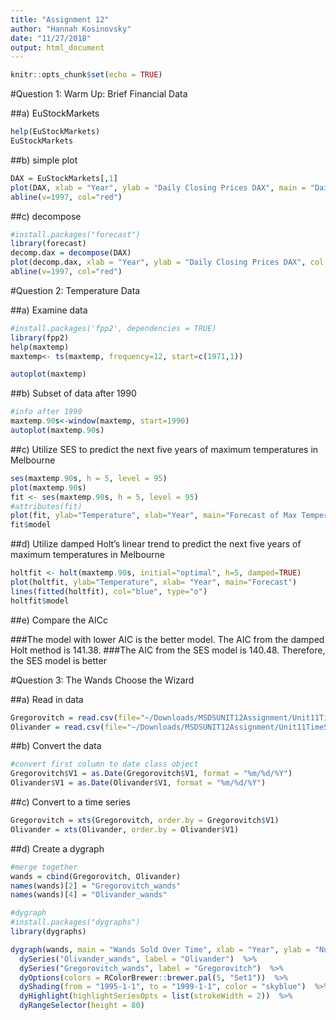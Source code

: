 ```yaml
---
title: "Assignment 12"
author: "Hannah Kosinovsky"
date: "11/27/2018"
output: html_document
---
```


```r
knitr::opts_chunk$set(echo = TRUE)
```

#Question 1: Warm Up: Brief Financial Data 

##a) EuStockMarkets
```r
help(EuStockMarkets) 
EuStockMarkets
```

##b) simple plot
```r
DAX = EuStockMarkets[,1]
plot(DAX, xlab = "Year", ylab = "Daily Closing Prices DAX", main = "Daily Dax Closer prices 1991-1998", col = "blue")
abline(v=1997, col="red")
```

##c) decompose
```r
#install.packages("forecast")
library(forecast)
decomp.dax = decompose(DAX) 
plot(decomp.dax, xlab = "Year", ylab = "Daily Closing Prices DAX", col = "blue")
abline(v=1997, col="red")
```

#Question 2: Temperature Data

##a) Examine data
```r
#install.packages('fpp2', dependencies = TRUE)
library(fpp2)
help(maxtemp)
maxtemp<- ts(maxtemp, frequency=12, start=c(1971,1))

autoplot(maxtemp)
```

##b) Subset of data after 1990
```r
#info after 1990
maxtemp.90s<-window(maxtemp, start=1990)
autoplot(maxtemp.90s)
```


##c)	Utilize SES to predict the next five years of maximum temperatures in Melbourne
```r
ses(maxtemp.90s, h = 5, level = 95)
plot(maxtemp.90s)
fit <- ses(maxtemp.90s, h = 5, level = 95)
#attributes(fit)
plot(fit, ylab="Temperature", xlab="Year", main="Forecast of Max Temperatures")
fit$model
```

##d)	Utilize damped Holt's linear trend to predict the next five years of maximum temperatures in Melbourne
```r
holtfit <- holt(maxtemp.90s, initial="optimal", h=5, damped=TRUE)
plot(holtfit, ylab="Temperature", xlab= "Year", main="Forecast")
lines(fitted(holtfit), col="blue", type="o")
holtfit$model
```


##e)	Compare the AICc 

###The model with lower AIC is the better model. The AIC from the damped Holt method is 141.38.
###The AIC from the SES model is 140.48. Therefore, the SES model is better

#Question 3: The Wands Choose the Wizard 

##a) Read in data
```r
Gregorovitch = read.csv(file="~/Downloads/MSDSUNIT12Assignment/Unit11TimeSeries_Gregorovitch.csv", header = FALSE)
Olivander = read.csv(file="~/Downloads/MSDSUNIT12Assignment/Unit11TimeSeries_Ollivander.csv", header = FALSE)
```

##b) Convert the data
```r
#convert first column to date class object
Gregorovitch$V1 = as.Date(Gregorovitch$V1, format = "%m/%d/%Y")
Olivander$V1 = as.Date(Olivander$V1, format = "%m/%d/%Y")
```

##c) Convert to a time series
```r
Gregorovitch = xts(Gregorovitch, order.by = Gregorovitch$V1)
Olivander = xts(Olivander, order.by = Olivander$V1)
```

##d) Create a dygraph
```r
#merge together
wands = cbind(Gregorovitch, Olivander)
names(wands)[2] = "Gregorovitch_wands"
names(wands)[4] = "Olivander_wands"

#dygraph
#install.packages("dygraphs")
library(dygraphs)

dygraph(wands, main = "Wands Sold Over Time", xlab = "Year", ylab = "Number of Wands")  %>% 
  dySeries("Olivander_wands", label = "Olivander")  %>% 
  dySeries("Gregorovitch_wands", label = "Gregorovitch")  %>% 
  dyOptions(colors = RColorBrewer::brewer.pal(5, "Set1"))  %>% 
  dyShading(from = "1995-1-1", to = "1999-1-1", color = "skyblue")  %>% 
  dyHighlight(highlightSeriesOpts = list(strokeWidth = 2))  %>% 
  dyRangeSelector(height = 80)
```